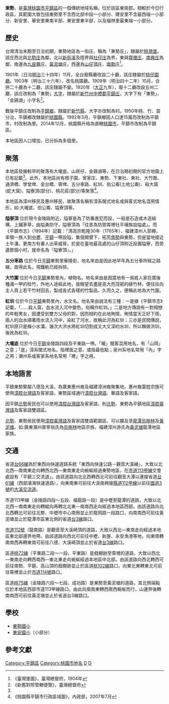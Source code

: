 {{noteTA　
|1 = zh-cn:庄; zh-hk:庄; zh-tw:庄;
}}
'''東勢'''，是[[臺灣|臺灣]][[桃園市|桃園市]][[平鎮區|平鎮區]]的一個傳統地域名稱，位於該區東南部。相較於今日行政區，其範圍大致包括東勢里不含西北部中段一小部分、建安里不含最西端一小部分、新安里、華安里東南半部、東安里東半部，以及福林里最東端一小部分。

==歷史==
台灣清治末期至日治初期，東勢地區為一街庄，稱為「東勢庄」，隸屬於[[桃澗堡|桃澗堡]]。該庄西北與[[北勢_(桃園市平鎮區)|北勢庄]]為鄰，北以[[新街溪|新街溪]]及陸界與[[社子_(桃園市平鎮區)|社仔庄]]為界，東與[[霄裡庄|霄裡庄]]、[[南興_(桃園市)|南興庄]]為鄰，南邊為[[九座藔庄|九座藔庄]]、[[黃泥塘庄|黃泥塘庄]]，西邊為[[山子頂_(桃園市)|山仔頂庄]]、[[南勢_(桃園市)|南勢庄]]<ref name="臺灣堡圖">《臺灣堡圖》，臺灣總督府，1904年</ref>。

1901年（日治[[明治|明治]]三十四年）11月，全台廢縣廳改設二十廳，該庄隸屬於[[桃仔園廳|桃仔園廳]]。1903年（明治三十六年），改名桃園廳。1909年（明治四十二年）10月，合併二十廳為十二廳，該庄隸屬不變。1920年（[[大正|大正]]九年），廢十二廳改設五州二廳，該庄改制為「東勢」[[大字|大字]]，隸屬於[[新竹州|新竹州]][[中壢郡|中壢郡]][[平鎮庄|平鎮庄]]，大字下有「東勢」、「金鷄湖」小字名<ref>《新舊對照管轄便覽》，臺灣總督府</ref>。

戰後平鎮庄改制為[[平鎮鄉|平鎮鄉]]，隸屬於[[新竹縣|新竹縣]]，大字亦改制為村。1950年桃、竹、苗分治，平鎮鄉改隸屬於[[桃園縣|桃園縣]]。1992年3月，平鎮鄉因人口達15萬而改制為平鎮市，村改制為里。2014年12月，桃園縣升格為直轄[[桃園市|桃園市]]，平鎮市改制為平鎮區。

本地區因人口增加，已分拆為多個里。

==聚落==
本地區發展較早的聚落有大壠底、山崁仔、金鷄湖等，在日治期初期的官方地圖上已有記載<ref name="臺灣堡圖"/>。此外，本地區尚有柑子園、曾家庄、東勢、下東社、東社、大竹圍、通濟橋、學堂埤、金台橋、霄埤、五分車路、紅圳、伯公崙(土地公崙)、殺大窩(蛇大窩)、隘寮頂(部分)、桃花莊(部分)等聚落<ref>《桃園縣平鎮市行政區域圖》，內政部，2007年7月</ref>。

本地區為漳州移民及惠州移民，故聚落名稱有漳系閩式地名或與客式地名混用情形，如:大壠底、伯公崙、隘寮頂等。

'''隘寮頂'''
位於現今金陵路附近，隘寮是為了防番進犯而設，一般是石造或木造結構，上鋪茅草，由隘勇防守，隘寮頂為「往昔為防禦霄裡社平埔族設隘處」。而《平鎮市志》（1994年）記載：「清高宗乾隆30年（1765年），福建漳州人郭樽，率領一族人到[[中壢區|中壢]]、[[平鎮區|平鎮]]一帶設隘，集佃開墾下，拓荒[[南勢_(桃園市)|南勢]]與東勢，但是當地接近土牛溝，更南方有番人出草威脅，於是在臺地最高處的山仔頂附近設置隘寮，而旁邊那個小村，就命名為『隘寮頂』。」

'''五分車路'''
位於今日[[平鎮區|平鎮]]東勢里華隆街，地名來由是因此地早年為五分車所經之路線，故得此名，現鐵軌已經拆除。

'''大竹圍'''
位於今日[[平鎮區|平鎮]]東勢里內，植物名。地名來由是因當地有一吳姓人家在厝後種滿一甲的桂竹，外地人途經此地，放眼望去盡是高大而茂密的綠竹林，便往往向主人買上若干竹材回去，製成各式各樣的竹製品，久而久之，便稱此地為大竹圍。

'''紅圳'''
位於今日[[平鎮區|平鎮]]東勢里內，水文名。地名來由說法有三種：一是據《平鎮市志》記載，「……殺人窩，血水流入河中變色，俗稱作紅圳。」二是地方傳說有一對相戀的年輕男女，因遭受到雙方父母的對，因而相約在此地殉情，殉情當天正好下雨，兩人的血水順著雨水流入河中，染紅了河水，故稱此河為紅圳；三亦是民間傳說，紅圳原只是條小水溝，幾次大洪水將紅圳切割成又大又深的水圳，所以稱做洪圳，後訛為紅圳。

'''大壠底'''
位於今日[[平鎮區|平鎮]]金陵路四段及平東路一帶。「壠」閩客混用地名，有「山岡」之意；「底」漳系閩式地名，指裡面之意、或指最低點；泉州系地名常用「內」字之用；潮州系或客家系地名常用「裡」字之用。

==本地語言==
平鎮東勢緊鄰八德及大溪，為廣東惠州裔及福建漳洲裔聚集地，惠州裔葉姓宗族可使用[[臺灣話|漳腔台灣語]]及客家語，東勢區域通行[[台灣語|漳腔台灣語]]、華語及客家語。

因平鎮[[北勢_(桃園市平鎮區)|北勢]]居民也可以使用[[台灣語|漳腔台灣語]]及客家語，則[[北勢_(桃園市平鎮區)|北勢]]、東勢為平鎮地區[[臺灣話|漳腔臺灣語]]及客家語雙語區。

[[北勢_(桃園市平鎮區)|北勢]]、東勢居民使用[[臺灣話|漳腔臺灣語]]及客家語雙語範圍區、可以擴及至[[烏樹林_(桃園市)|龍潭烏樹林]]及[[黃泥塘|黃泥塘]]。如:廣東潮州普寧翁氏為[[烏樹林_(桃園市)|烏樹林]]地區宗族、福建漳州游氏為[[黃泥塘|黃泥塘]]龍潭地區家族。

==交通==
省道[[台66線|台66線]]為於東西向快速道路系統「東西向快速公路－觀音大溪線」，大致以北北西—南南東走向轉西北西—東南東走向蜿蜒經過東勢地區，在[[市道113甲線|市道113甲線]]交會處設有「平鎮三交流道」。由該道路向北北西轉西北可前往觀音大潭以連接省道[[台61線|台61線]]（西部濱海快速道路），向東南東可前往大溪南興接[[縣道112號#甲線|縣道112甲線]]以前往[[福爾摩沙高速公路|國道3號]]的[[大溪交流道|大溪交流道]]。

市道113甲線（金陵路四段～五段、福龍路一段）是中壢至龍潭的道路，大致以北北西—南南東走向轉縱向再轉北北東—南南西走向經過本地區西部。由該道路向北北西轉北可前往北勢、中壢市中心南側並止於龍岡路一段路口，向南南西可前往黃泥塘並止於龍潭市區東北側的省道[[台3線|台3線]]路口。

[[市道112號|市道112號]]（龍南路）是觀音至大溪崎頂的道路，大致以西北—東南走向經過本地區東北部邊界地帶。由該道路向西北可前往中壢、新屋、永安漁港等地，向東南轉南南西再轉東南可前往八德、大溪崎頂並止於省道[[台3線|台3線]]路口。

區道[[桃72線|桃72線]]（平東路二段～一段、平東路）是戲棚跡至霄裡的道路，大致以西北—東南走向轉西南西—東北東走向蜿蜒經過本地區中北部。由該道路向西北轉西可前往南勢、平鎮、高山頂的戲棚跡並止於區道[[桃102線|桃102線]]路口，向東北東轉東北可前往霄裡並止於[[市道114號|市道114號]]路口。

區道[[桃75線|桃75線]]（金陵路六段～七段、成功路）是東勢至黃泥塘的道路，其北側端點位於本地區西部市道113甲線路口。由此向南南東轉西南西蜿蜒而行，山邊界後轉南南西可前往黃泥塘並止於省道台3線路口。

==學校==
*[[東勢國小|東勢國小]]
*[[東安國小|東安國小]]（小部分）

==參考文獻==
{{reflist}}

{{中壢郡}}

[[Category:平鎮區|Category:平鎮區]]
[[Category:桃園市地名|Category:桃園市地名]]
[[Category:桃澗堡|D]]
[[Category:中壢郡大字|D]]